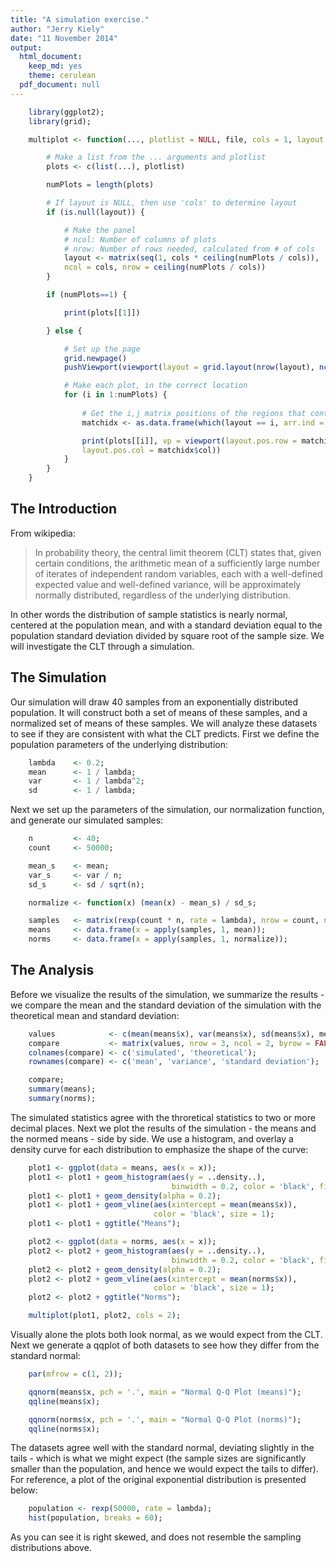 ```yaml
---
title: "A simulation exercise."
author: "Jerry Kiely"
date: "11 November 2014"
output:
  html_document:
    keep_md: yes
    theme: cerulean
  pdf_document: null
---
```


```r

    library(ggplot2);
    library(grid);

    multiplot <- function(..., plotlist = NULL, file, cols = 1, layout = NULL) {

        # Make a list from the ... arguments and plotlist
        plots <- c(list(...), plotlist)

        numPlots = length(plots)

        # If layout is NULL, then use 'cols' to determine layout
        if (is.null(layout)) {

            # Make the panel
            # ncol: Number of columns of plots
            # nrow: Number of rows needed, calculated from # of cols
            layout <- matrix(seq(1, cols * ceiling(numPlots / cols)),
            ncol = cols, nrow = ceiling(numPlots / cols))
        }

        if (numPlots==1) {

            print(plots[[1]])

        } else {

            # Set up the page
            grid.newpage()
            pushViewport(viewport(layout = grid.layout(nrow(layout), ncol(layout))))

            # Make each plot, in the correct location
            for (i in 1:numPlots) {
    
                # Get the i,j matrix positions of the regions that contain this subplot
                matchidx <- as.data.frame(which(layout == i, arr.ind = TRUE))

                print(plots[[i]], vp = viewport(layout.pos.row = matchidx$row,
                layout.pos.col = matchidx$col))
            }
        }
    }

```

## The Introduction

From wikipedia:

> In probability theory, the central limit theorem (CLT) states that, given certain conditions, 
> the arithmetic mean of a sufficiently large number of iterates of independent random variables, 
> each with a well-defined expected value and well-defined variance, will be approximately 
> normally distributed, regardless of the underlying distribution.

In other words the distribution of sample statistics is nearly normal, centered at the population 
mean, and with a standard deviation equal to the population standard deviation divided by square 
root of the sample size. We will investigate the CLT through a simulation.

## The Simulation

Our simulation will draw 40 samples from an exponentially distributed population. It will construct 
both a set of means of these samples, and a normalized set of means of these samples. We will analyze 
these datasets to see if they are consistent with what the CLT predicts. First we define the 
population parameters of the underlying distribution:

```r

    lambda    <- 0.2;
    mean      <- 1 / lambda;
    var       <- 1 / lambda^2;
    sd        <- 1 / lambda;

```

Next we set up the parameters of the simulation, our normalization function, and generate our simulated 
samples:

```r

    n         <- 40;
    count     <- 50000;

    mean_s    <- mean;
    var_s     <- var / n;
    sd_s      <- sd / sqrt(n);

    normalize <- function(x) (mean(x) - mean_s) / sd_s;

    samples   <- matrix(rexp(count * n, rate = lambda), nrow = count, ncol = n);
    means     <- data.frame(x = apply(samples, 1, mean));
    norms     <- data.frame(x = apply(samples, 1, normalize));

```

## The Analysis

Before we visualize the results of the simulation, we summarize the results - we compare the mean and the 
standard deviation of the simulation with the theoretical mean and standard deviation:

```r

    values            <- c(mean(means$x), var(means$x), sd(means$x), mean_s, var_s, sd_s);
    compare           <- matrix(values, nrow = 3, ncol = 2, byrow = FALSE);
    colnames(compare) <- c('simulated', 'theoretical');
    rownames(compare) <- c('mean', 'variance', 'standard deviation');

    compare;
    summary(means);
    summary(norms);

```

The simulated statistics agree with the throretical statistics to two or more decimal places. Next we plot 
the results of the simulation - the means and the normed means - side by side. We use a histogram, and 
overlay a density curve for each distribution to emphasize the shape of the curve:

```r

    plot1 <- ggplot(data = means, aes(x = x));
    plot1 <- plot1 + geom_histogram(aes(y = ..density..), 
                                    binwidth = 0.2, color = 'black', fill = 'white');
    plot1 <- plot1 + geom_density(alpha = 0.2);
    plot1 <- plot1 + geom_vline(aes(xintercept = mean(means$x)), 
                                color = 'black', size = 1);
    plot1 <- plot1 + ggtitle("Means");

    plot2 <- ggplot(data = norms, aes(x = x));
    plot2 <- plot2 + geom_histogram(aes(y = ..density..), 
                                    binwidth = 0.2, color = 'black', fill = 'white');
    plot2 <- plot2 + geom_density(alpha = 0.2);
    plot2 <- plot2 + geom_vline(aes(xintercept = mean(norms$x)), 
                                color = 'black', size = 1);
    plot2 <- plot2 + ggtitle("Norms");

    multiplot(plot1, plot2, cols = 2);

```

Visually alone the plots both look normal, as we would expect from the CLT. Next we generate 
a qqplot of both datasets to see how they differ from the standard normal:

```r

    par(mfrow = c(1, 2));

    qqnorm(means$x, pch = '.', main = "Normal Q-Q Plot (means)");
    qqline(means$x);

    qqnorm(norms$x, pch = '.', main = "Normal Q-Q Plot (norms)");
    qqline(norms$x);

```

The datasets agree well with the standard normal, deviating slightly in the tails - which is what we 
might expect (the sample sizes are significantly smaller than the population, and hence we would expect 
the tails to differ). For reference, a plot of the original exponential distribution is presented below:

```r

    population <- rexp(50000, rate = lambda);
    hist(population, breaks = 60);

```

As you can see it is right skewed, and does not resemble the sampling distributions above.
